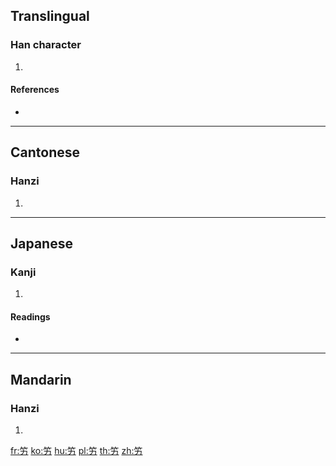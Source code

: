 {{character info/new}}
==Translingual==

===Han character===
{{Han char|rn=118|rad=竹|as=02|sn=8|four=88427|canj=HKS}}

# {{defn|Han|sort=竹02}}

====References====
* {{Han ref|kx=0877.040|dkj=25844|dj=1306.030|hdz=52947.060|uh=7AFB|ud=31483|bh=CDA7|bd=52647}}

----

==Cantonese==

===Hanzi===
{{yue-hanzi|jyut=|y=lak1}}

# {{defn|lang=yue|sort=竹02}}

----

==Japanese==

===Kanji===
{{ja-kanji|grade=|rs=竹02}}

# {{defn|lang=ja|sort=竹02}}

====Readings====
* {{ja-readings|on=[[ろく]] (roku), [[きん]] (kin), [[こん]] (kon)|kun=[[そじ]] (soji)}}

----

==Mandarin==

===Hanzi===
{{cmn-hanzi|pin=[[gǎn]] ([[gan3]]), [[gàn]] ([[gan4]]), [[lè]] ([[le4]])|wg=kan<sup>3</sup>, kan<sup>4</sup>, le<sup>4</sup>}}

# {{defn|lang=cmn|sort=竹02}}

[[fr:竻]]
[[ko:竻]]
[[hu:竻]]
[[pl:竻]]
[[th:竻]]
[[zh:竻]]